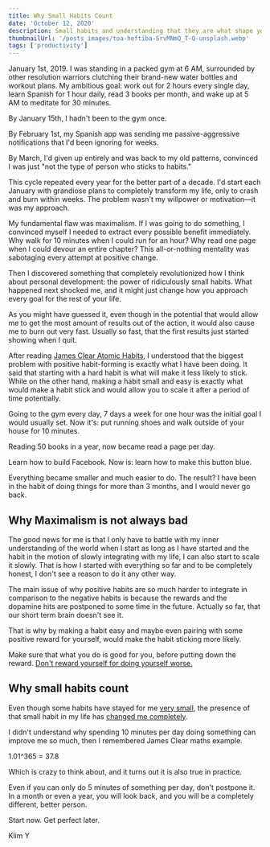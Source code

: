 ```yaml
---
title: Why Small Habits Count
date: 'October 12, 2020'
description: Small habits and understanding that they are what shape your identity is very important.
thumbnailUrl: '/posts_images/toa-heftiba-SrvMNmQ_T-Q-unsplash.webp'
tags: ['productivity']
---
```


January 1st, 2019. I was standing in a packed gym at 6 AM, surrounded by other resolution warriors clutching their brand-new water bottles and workout plans. My ambitious goal: work out for 2 hours every single day, learn Spanish for 1 hour daily, read 3 books per month, and wake up at 5 AM to meditate for 30 minutes.

By January 15th, I hadn't been to the gym once.

By February 1st, my Spanish app was sending me passive-aggressive notifications that I'd been ignoring for weeks.

By March, I'd given up entirely and was back to my old patterns, convinced I was just "not the type of person who sticks to habits."

This cycle repeated every year for the better part of a decade. I'd start each January with grandiose plans to completely transform my life, only to crash and burn within weeks. The problem wasn't my willpower or motivation—it was my approach.

My fundamental flaw was maximalism. If I was going to do something, I convinced myself I needed to extract every possible benefit immediately. Why walk for 10 minutes when I could run for an hour? Why read one page when I could devour an entire chapter? This all-or-nothing mentality was sabotaging every attempt at positive change.

Then I discovered something that completely revolutionized how I think about personal development: the power of ridiculously small habits. What happened next shocked me, and it might just change how you approach every goal for the rest of your life.

As you might have guessed it, even though in the potential that would allow me to get the most amount of results out of the action, it would also cause me to burn out very fast. Usually so fast, that the first results just started showing when I quit.

After reading [James Clear Atomic Habits](https://jamesclear.com/atomic-habits), I understood that the biggest problem with positive habit-forming is exactly what I have been doing. It said that starting with a hard habit is what will make it less likely to stick. While on the other hand, making a habit small and easy is exactly what would make a habit stick and would allow you to scale it after a period of time potentially.

Going to the gym every day, 7 days a week for one hour was the initial goal I would usually set. Now it's: put running shoes and walk outside of your house for 10 minutes.

Reading 50 books in a year, now became read a page per day.

Learn how to build Facebook. Now is: learn how to make this button blue.

Everything became smaller and much easier to do. The result? I have been in the habit of doing things for more than 3 months, and I would never go back.

## Why Maximalism is not always bad

The good news for me is that I only have to battle with my inner understanding of the world when I start as long as I have started and the habit in the motion of slowly integrating with my life, I can also start to scale it slowly. That is how I started with everything so far and to be completely honest, I don't see a reason to do it any other way.

The main issue of why positive habits are so much harder to integrate in comparison to the negative habits is because the rewards and the dopamine hits are postponed to some time in the future. Actually so far, that our short term brain doesn't see it.

That is why by making a habit easy and maybe even pairing with some positive reward for yourself, would make the habit sticking more likely. 

Make sure that what you do is good for you, before putting down the reward. [Don't reward yourself for doing yourself worse.](https://klimy.co/blog/nano-problems-09-12-2020)

## Why small habits count

Even though some habits have stayed for me [very small](https://klimy.co/blog/practice-makes-perfect-30-11-2020), the presence of that small habit in my life has [changed me completely](https://klimy.co/blog/front-page-hn).

I didn't understand why spending 10 minutes per day doing something can improve me so much, then I remembered James Clear maths example.

1.01^365 = 37.8

Which is crazy to think about, and it turns out it is also true in practice.

Even if you can only do 5 minutes of something per day, don't postpone it. In a month or even a year, you will look back, and you will be a completely different, better person.

Start now. Get perfect later.

Klim Y